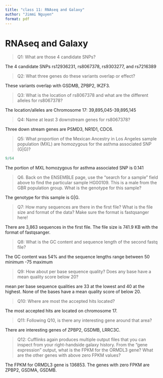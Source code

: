 ```yaml
---
title: "class 11: RNAseq and Galaxy"
author: "Jimmi Nguyen"
format: pdf
---
```


# RNAseq and Galaxy

>Q1: What are those 4 candidate SNPs?

The 4 candidate SNPs rs12936231, rs8067378, rs9303277, and rs7216389

>Q2: What three genes do these variants overlap or effect?

These variants overlap with GSDMB, ZPBP2, IKZF3.

>Q3: What is the location of rs8067378 and what are the different alleles for rs8067378?

The location/alleles are Chromosome 17: 39,895,045-39,895,145

>Q4: Name at least 3 downstream genes for rs8067378? 

Three down stream genes are PSMD3, NR1D1, CDC6.

>Q5: What proportion of the Mexican Ancestry in Los Angeles sample population (MXL) are
homozygous for the asthma associated SNP (G|G)? 

```r
9/64
```

The portion of MXL homozygous for asthma associated SNP is 0.141

>Q6. Back on the ENSEMBLE page, use the “search for a sample” field above to find the
particular sample HG00109. This is a male from the GBR population group. What is the
genotype for this sample?

The genotype for this sample is G|G.

>Q7: How many sequences are there in the first file? What is
the file size and format of the data? Make sure the format is
fastqsanger here!

There are 3,863 sequences in the first file. The file size is 741.9 KB with the format of fastqsanger.

>Q8: What is the GC content and sequence length of the second fastq file?

The GC content was 54% and the sequence lengths range between 50 minimum -75 maximum

>Q9: How about per base sequence quality? Does any base have a mean quality score below
20?

mean per base sequence qualities are 33 at the lowest and 40 at the highest. None of the bases have a mean quality score of below 20. 

>Q10: Where are most the accepted hits located?

The most accepted hits are located on chromosome 17.

>Q11: Following Q10, is there any interesting gene around that area?

There are interesting genes of ZPBP2, GSDMB, LRRC3C.

>Q12: Cufflinks again produces multiple output files that you can inspect from your right-handside galaxy history. From the “gene expression” output, what is the FPKM for the ORMDL3 gene? What are the other genes with above zero FPKM values?

The FPKM for ORMDL3 gene is 136853. The genes with zero FPKM are ZPBP2, GSDMA, GSDMB.


